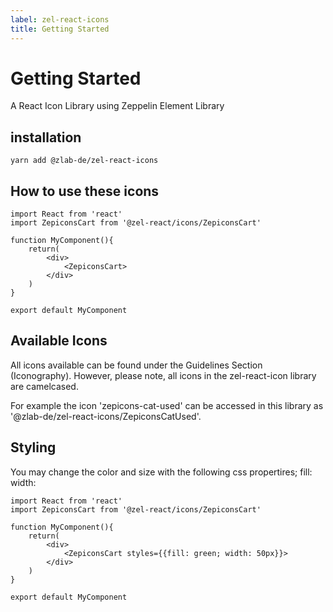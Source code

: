 ```yaml
---
label: zel-react-icons
title: Getting Started
---
```



# Getting Started

A React Icon Library using Zeppelin Element Library

<DownloadContainer>
  <DownloadFile
    title="NPM: @zlab-de/zel-react-icons"
    href="https://www.npmjs.com/package/@zlab-de/zel-react-icons"
    download=""
    variant="npm"
    ariaLabel="npm"
  />
</DownloadContainer>

## installation

```
yarn add @zlab-de/zel-react-icons
```

## How to use these icons

```
import React from 'react'
import ZepiconsCart from '@zel-react/icons/ZepiconsCart'

function MyComponent(){
    return(
        <div>
            <ZepiconsCart>
        </div>
    )
}

export default MyComponent
```

## Available Icons

All icons available can be found under the Guidelines Section (Iconography). However, please note, all icons in the zel-react-icon library are camelcased.

For example the icon 'zepicons-cat-used' can be accessed in this library as '@zlab-de/zel-react-icons/ZepiconsCatUsed'.

## Styling

You may change the color and size with the following css propertires;
fill:
width:

```
import React from 'react'
import ZepiconsCart from '@zel-react/icons/ZepiconsCart'

function MyComponent(){
    return(
        <div>
            <ZepiconsCart styles={{fill: green; width: 50px}}>
        </div>
    )
}

export default MyComponent
```
